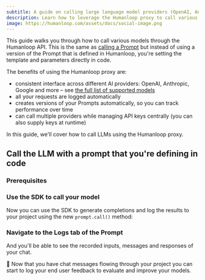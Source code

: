 ```yaml
---
subtitle: A guide on calling large language model providers (OpenAI, Anthropic, Google etc.) through the Humanloop API
description: Learn how to leverage the Humanloop proxy to call various AI models from different providers using a unified interface
image: https://humanloop.com/assets/docs/social-image.png
---
```


This guide walks you through how to call various models through the Humanloop API. This is the same as [calling a Prompt](/docs/guides/prompt-management/call-prompt) but instead of using a version of the Prompt that is defined in Humanloop, you're setting the template and parameters directly in code.

The benefits of using the Humanloop proxy are:

- consistent interface across different AI providers: OpenAI, Anthropic, Google and more – see [the full list of supported models](/docs/reference/supported-models)
- all your requests are logged automatically
- creates versions of your Prompts automatically, so you can track performance over time
- can call multiple providers while managing API keys centrally (you can also supply keys at runtime)

In this guide, we'll cover how to call LLMs using the Humanloop proxy.

## Call the LLM with a prompt that you're defining in code

### Prerequisites

<Markdown src="../../../snippets/setup-sdk.mdx" />

<Steps>

### Use the SDK to call your model

Now you can use the SDK to generate completions and log the results to your project using the new `prompt.call()` method:

<EndpointRequestSnippet endpoint="POST /prompts/call" example="With Prompt" />

<EndpointResponseSnippet endpoint="POST /prompts/call" example="With Prompt" />

### Navigate to the **Logs** tab of the Prompt

And you'll be able to see the recorded inputs, messages and responses of your chat.

</Steps>

🎉 Now that you have chat messages flowing through your project you can start to log your end user feedback to evaluate and improve your models.
